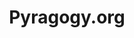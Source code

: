---
title: Pyragogy.org
description: Co-create knowledge in a new era of human-AI peer learning.
template: splash


hero:
  tagline: A new paradigm of cognitive co-creation between humans and AI.

  image:
    file: ../../assets/0.webp
  actions:
    - text: Pyragogy Docs
      link: /core/why
    - text: Join the teem
      link: /core/join
      variant: minimal
features:
  - icon: brain-circuit
    title: Cognitive Co-Creation
    description: Pyragogy invites humans and AI to learn and evolve together.
  - icon: handshake
    title: Peer Learning Reimagined
    description: Build knowledge with your peers—human and artificial.
  - icon: microphone
    title: Listen to the Manifesto
    description: Audio version available.
    link: /manifesto/#ascolta
---  